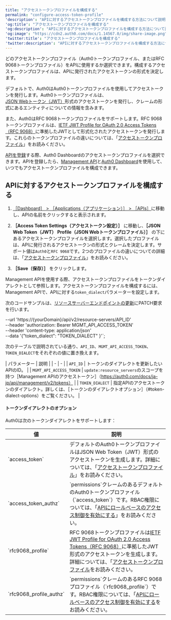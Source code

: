 ```yaml
---
title: "アクセストークンプロファイルを構成する"
permalink: "configure-access-token-profile"
'description': "APIに対するアクセストークンプロファイルを構成する方法について説明します。"
'og:title': "アクセストークンプロファイルを構成する"
'og:description': "APIに対するアクセストークンプロファイルを構成する方法について説明します。"
'og:image': "https://cdn2.auth0.com/docs/1.14567.0/img/share-image.png"
'twitter:title': "アクセストークンプロファイルを構成する"
'twitter:description': "APIに対するアクセストークンプロファイルを構成する方法について説明します。"
---
```



どのアクセストークンプロファイル（Auth0トークンプロファイル、またはRFC 9068トークンプロファイル）をAPIに使用するか選択できます。構成するアクセストークンプロファイルは、APIに発行されたアクセストークンの形式を決定します。

デフォルトで、Auth0はAuth0トークンプロファイルを使用してアクセストークンを発行します。Auth0トークンプロファイルは、[JSON Webトークン（JWT）](/docs/ja-jp/secure/tokens/json-web-tokens)形式のアクセストークンを発行し、クレームの形式にあるエンティティについての情報を含みます。

また、Auth0はRFC 9068トークンプロファイルをサポートします。RFC 9068トークンプロファイルは、[IETF JWT Profile for OAuth 2.0 Access Tokens（RFC 9068）](https://datatracker.ietf.org/doc/html/rfc9068)に準拠した<Tooltip data-tooltip-id="react-containers-DefinitionTooltip-3" href="/docs/ja-jp/glossary?term=json-web-token" tip="JSON Web Token（JWT）: 二者間のクレームを安全に表現するために使用される標準IDトークン形式（および多くの場合、アクセストークン形式）。" cta="用語集の表示">JWT</Tooltip>として形式化されたアクセストークンを発行します。これらのトークンプロファイルの違いについては、「[アクセストークンプロファイル](/docs/ja-jp/secure/tokens/access-tokens/access-token-profiles)」をお読みください。

[APIを登録](/docs/ja-jp/get-started/auth0-overview/set-up-apis)する際、<Tooltip data-tooltip-id="react-containers-DefinitionTooltip-0" href="/docs/ja-jp/glossary?term=auth0-dashboard" tip="Auth0 Dashboard: サービスを構成するためのAuth0の主製品。" cta="用語集の表示">Auth0 Dashboard</Tooltip>のアクセストークンプロファイルを選択できます。APIを登録したら、[Management API](https://auth0.com/docs/api/management/v2)と[Auth0 Dashboard](https://manage.auth0.com/)を使用して、いつでもアクセストークンプロファイルを構成できます。

## APIに対するアクセストークンプロファイルを構成する

<Tabs><Tab title="Auth0 Dashboard">

1. [［Dashboard］ > ［Applications（アプリケーション）］ > ［APIs］](https://manage.auth0.com/#/apis)に移動し、APIの名前をクリックすると表示されます。

2. **［Access Token Settings（アクセストークン設定）］** に移動し、**［JSON Web Token（JWT） Profile（JSON Webトークンプロファイル）］** の下にあるアクセストークンプロファイルを選択します。選択したプロファイルは、APIに発行されるアクセストークンの形式とクレームを決定します。サポート値は`Auth0`と`RFC 9068`です。2つのプロファイルの違いについての詳細は、「[アクセストークンプロファイル](/docs/ja-jp/secure/tokens/access-tokens/access-token-profiles)」をお読みください。

3. **［Save（保存）］** をクリックします。

</Tab><Tab title="Management API">

Management APIを使用する際、アクセストークンプロファイルをトークンダイアレクトとして参照します。アクセストークンプロファイルを構成するには、Management APIで、APIに対する`token_dialect`パラメーターを設定します。

次のコードサンプルは、[リソースサーバーエンドポイントの更新](https://auth0.com/docs/api/management/v2/resource-servers/patch-resource-servers-by-id)にPATCH要求を行います。

  --url 'https://{yourDomain}/api/v2/resource-servers/API_ID' \
  --header 'authorization: Bearer MGMT_API_ACCESS_TOKEN' \
  --header 'content-type: application/json' \
  --data '{"token_dialect": "TOKEN_DIALECT" }'`;

<AuthCodeBlock children={codeExample} language="bash" />

次のテーブルで説明されている通り、`API_ID`、`MGMT_API_ACCESS_TOKEN`、`TOKEN_DIALECT`をそれぞれの値に置き換えます。

| パラメーター | 説明 | | - | - | | `API_ID` | トークンのダイアレクトを更新したいAPIのID。 | | `MGMT_API_ACCESS_TOKEN` | `update:resource_servers`のスコープを持つ［Management APIのアクセストークン］（https://auth0.com/docs/ja-jp/api/management/v2/tokens） | | `TOKEN_DIALECT` | 指定APIのアクセストークンのダイアレクト。詳しくは、［トークンのダイアレクトオプション］（#token-dialect-options）をご覧ください。 |

#### トークンダイアレクトのオプション

Auth0は次のトークンダイアレクトをサポートします：

<table class="table"><thead>
<tr>
<th>値</th>
<th>説明</th>
</tr>
</thead>
<tbody>
<tr>
<td>`access_token`</td>
<td>デフォルトのAuth0トークンプロファイルはJSON Web Token（JWT）形式のアクセストークンを生成します。詳細については、「<a href="/docs/ja-jp/secure/tokens/access-tokens/access-token-profiles">アクセストークンプロファイル</a>」をお読みください。</td>
</tr>
<tr>
<td>`access_token_authz`</td>
<td>`permissions`クレームのあるデフォルトのAuth0トークンプロファイル（`access_token`）です。RBAC権限については、「<a href="/docs/ja-jp/get-started/apis/enable-role-based-access-control-for-apis">APIにロールベースのアクセス制御を有効にする</a>」をお読みください。</td>
</tr>
<tr>
<td>`rfc9068_profile`</td>
<td>RFC 9068トークンプロファイルは<a href="https://datatracker.ietf.org/doc/html/rfc9068">IETF JWT Profile for OAuth 2.0 Access Tokens（RFC 9068）</a>に準拠したJWT形式のアクセストークンを生成します。詳細については、「<a href="/docs/ja-jp/secure/tokens/access-tokens/access-token-profiles">アクセストークンプロファイル</a>をお読みください。</td>
</tr>
<tr>
<td>`rfc9068_profile_authz`</td>
<td>`permissions`クレームのあるRFC 9068プロファイル（`rfc9068_profile`）です。RBAC権限については、「<a href="/docs/ja-jp/get-started/apis/enable-role-based-access-control-for-apis">APIにロールベースのアクセス制御を有効にする</a>をお読みください。</td>
</tr>
</tbody>
</table>

</Tab></Tabs>

